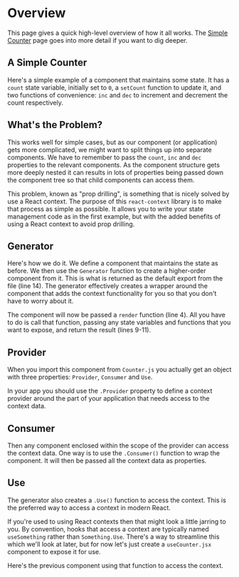 
# Overview

This page gives a quick high-level overview of how it all works.  The
[Simple Counter](simple-counter) page goes into more detail if you want
to dig deeper.

## A Simple Counter

Here's a simple example of a component that maintains some state.  It
has a `count` state variable, initially set to `0`, a `setCount` function to
update it, and two functions of convenience: `inc` and `dec` to increment
and decrement the count respectively.

<Example
  Component={State}
  code={StateSrc}
  expand
/>

## What's the Problem?

This works well for simple cases, but as our component (or application) gets
more complicated, we might want to split things up into separate components.
We have to remember to pass the `count`, `inc` and `dec` properties to the
relevant components.  As the component structure gets more deeply nested it
can results in lots of properties being passed down the component tree so
that child components can access them.

<Source
  code={PropDrillSrc}
  caption="Counter.js"
  highlightLines="12,13"
  expand
/>

This problem, known as "prop drilling", is something that is nicely solved by
use a React context.  The purpose of this `react-context` library is to make
that process as simple as possible.  It allows you to write your state
management code as in the first example, but with the added benefits of using
a React context to avoid prop drilling.

## Generator

Here's how we do it.  We define a component that maintains the state as
before.  We then use the `Generator` function to create a higher-order
component from it.  This is what is returned as the default export from the
file (line 14).  The generator effectively creates a wrapper around the
component that adds the context functionality for you so that you don't have
to worry about it.

The component will now be passed a `render` function (line 4).  All you have
to do is call that function, passing any state variables and functions that
you want to expose, and return the result (lines 9-11).

<Source
  code={CounterSrc}
  caption="Counter.js"
  highlightLines="2,4,9-11,14"
  expand
/>

## Provider

When you import this component from `Counter.js` you actually get an object
with three properties: `Provider`, `Consumer` and `Use`.

In your app you should use the `.Provider` property to define a context
provider around the part of your application that needs access to the context
data.

<Source
  code={AppSrc}
  caption="App.jsx"
  highlightLines="7,10"
  expand
/>

## Consumer

Then any component enclosed within the scope of the provider can access
the context data.  One way is to use the `.Consumer()` function
to wrap the component.  It will then be passed all the context data as
properties.

<div className="grid-1 gap-8">
  <Source
    code={CountSrc}
    caption="Count.jsx"
    highlightLines="9"
    expand
  />
</div>

## Use

The generator also creates a `.Use()` function to access the context.  This
is the preferred way to access a context in modern React.

<Source
  code={ControlsSrc}
  caption="Controls.jsx"
  highlightLines="5"
  expand
/>

If you're used to using React contexts then that might look a little jarring
to you. By convention, hooks that access a context are typically named
`useSomething` rather than `Something.Use`.  There's a way to streamline this
which we'll look at later, but for now let's just create a `useCounter.jsx`
component to expose it for use.

<Source
  code={UseCounterSrc}
  caption="UseCounter.jsx"
  expand
/>

Here's the previous component using that function to access the context.

<Source
  code={Controls2Src}
  caption="Controls.jsx"
  highlightLines="2,5"
  expand
/>

